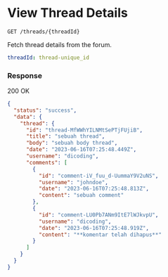 # View Thread Details

`GET /threads/{threadId}`

Fetch thread details from the forum.

```yaml title="Path Params"
threadId: thread-unique_id
```

### Response

<Success>200 OK</Success>

```json title="Response Body"
{
  "status": "success",
  "data": {
    "thread": {
      "id": "thread-MfWWhYILNMtSePTjFUjiB",
      "title": "sebuah thread",
      "body": "sebuah body thread",
      "date": "2023-06-16T07:25:48.449Z",
      "username": "dicoding",
      "comments": [
        {
          "id": "comment-iV_fuu_d-UummaY9V2uNS",
          "username": "johndoe",
          "date": "2023-06-16T07:25:48.813Z",
          "content": "sebuah comment"
        },
        {
          "id": "comment-LU0Pb7ANm9ItE7lWJkvpU",
          "username": "dicoding",
          "date": "2023-06-16T07:25:48.919Z",
          "content": "**komentar telah dihapus**"
        }
      ]
    }
  }
}
```
